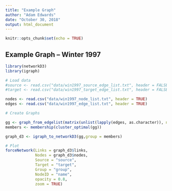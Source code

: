 ```yaml
---
title: "Example Graph"
author: "Adam Edwards"
date: "October 30, 2018"
output: html_document
---
```


```r
knitr::opts_chunk$set(echo = TRUE)
```

## Example Graph -- Winter 1997

```r

library(networkD3)
library(igraph)

# Load data
#source <- read.csv("data/win1997_source_edge_list.txt", header = FALSE)
#target <- read.csv("data/win1997_target_edge_list.txt", header = FALSE)

nodes <- read.csv("data/win1997_node_list.txt", header = TRUE)
edges <- read.csv("data/win1997_edge_list.txt", header = TRUE)

# Create Graphs

gg <- graph_from_edgelist(matrix(unlist(lapply(edges, as.character)), ncol = 2, byrow = TRUE), directed = FALSE)
members <- membership(cluster_optimal(gg))

graph_d3 <- igraph_to_networkD3(gg,group = members)

# Plot
forceNetwork(Links = graph_d3$links,
             Nodes = graph_d3$nodes,
             Source = "source",
             Target = "target",
             Group = "group",
             NodeID = "name", 
             opacity = 0.8,
             zoom = TRUE)
```
